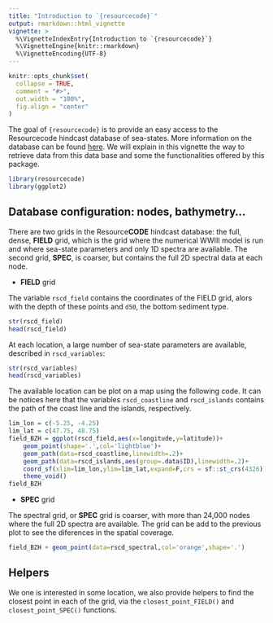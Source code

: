 ```yaml
---
title: "Introduction to `{resourcecode}`"
output: rmarkdown::html_vignette
vignette: >
  %\VignetteIndexEntry{Introduction to `{resourcecode}`}
  %\VignetteEngine{knitr::rmarkdown}
  %\VignetteEncoding{UTF-8}
---
```


```r
knitr::opts_chunk$set(
  collapse = TRUE,
  comment = "#>",
  out.width = "100%",
  fig.align = "center"
)
```

The goal of `{resourcecode}` is to provide an easy access to the Resourcecode hindcast database of sea-states. More information on the database can be found [here](https://resourcecode.ifremer.fr). We will explain in this vignette the way to retrieve data from this data base and some the functionalities offered by this package.

```r
library(resourcecode)
library(ggplot2)
```

## Database configuration: nodes, bathymetry...

There are two grids in the Resource**CODE** hindcast database: the full, dense, **FIELD** grid, which is the grid where the numerical WWIII model is run and where sea-state parameters and only 1D spectra are available. The second grid, **SPEC**, is coarser, but contains the full 2D spectral data at each node.

- **FIELD** grid

The variable `rscd_field` contains the coordinates of the FIELD grid, alors with the depth of these points and `d50`, the bottom sediment type. 

```r
str(rscd_field)
head(rscd_field)
```

At each location, a large number of sea-state parameters are available, described in `rscd_variables`:

```r
str(rscd_variables)
head(rscd_variables)
```

The available location can be plot on a map using the following code. It can be notices here that the variables `rscd_coastline` and `rscd_islands` contains the path of the coast line and the islands, respectively.

```r
lim_lon = c(-5.25, -4.25)
lim_lat = c(47.75, 48.75)
field_BZH = ggplot(rscd_field,aes(x=longitude,y=latitude))+
    geom_point(shape='.',col='lightblue')+
    geom_path(data=rscd_coastline,linewidth=.2)+
    geom_path(data=rscd_islands,aes(group=.data$ID),linewidth=.2)+
    coord_sf(xlim=lim_lon,ylim=lim_lat,expand=F,crs = sf::st_crs(4326))+
    theme_void()
field_BZH
```

- **SPEC** grid

The spectral grid, or **SPEC** grid is coarser, with more than 24,000 nodes where the full 2D spectra are available. The grid can be add to the previous plot to see the diferences in the spatial coverage.

```r
field_BZH + geom_point(data=rscd_spectral,col='orange',shape='.')
```

## Helpers

We one is interested in some location, we also provide helpers to find the closest point in each of the grid, via the `closest_point_FIELD()` and `closest_point_SPEC()` functions.


